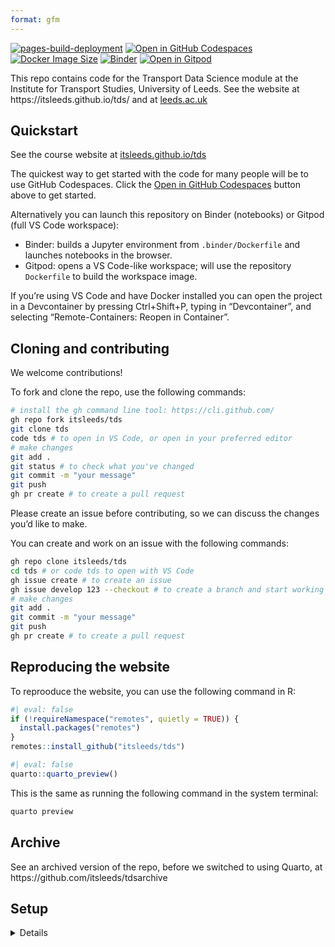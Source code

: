 ```yaml
---
format: gfm
---
```


[![pages-build-deployment](https://github.com/itsleeds/tds/actions/workflows/pages/pages-build-deployment/badge.svg)](https://github.com/itsleeds/tds/actions/workflows/pages/pages-build-deployment)
[![Open in GitHub Codespaces](https://img.shields.io/badge/Open%20in-GitHub%20Codespaces-blue?logo=github)](https://github.com/codespaces/new/itsleeds/tds?quickstart=1)
[![Docker Image Size](https://ghcr-badge.egpl.dev/itsleeds/tds/size?color=%2344cc11&tag=latest&label=image+size&trim=)](https://github.com/itsleeds/tds/pkgs/container/tds)
[![Binder](https://mybinder.org/badge_logo.svg)](https://mybinder.org/v2/gh/itsleeds/tds/HEAD)
[![Open in Gitpod](https://img.shields.io/badge/Open%20in-Gitpod-blue?logo=gitpod)](https://gitpod.io/#https://github.com/itsleeds/tds)

This repo contains code for the Transport Data Science module at the Institute for Transport Studies, University of Leeds.
See the website at https://itsleeds.github.io/tds/ and at [leeds.ac.uk](https://webprod3.leeds.ac.uk/catalogue/dynmodules.asp?Y=202223&M=TRAN-5340M)

## Quickstart

See the course website at [itsleeds.github.io/tds](https://itsleeds.github.io/tds/)

The quickest way to get started with the code for many people will be to use GitHub Codespaces. Click the [Open in GitHub Codespaces](https://github.com/codespaces/new/itsleeds/tds?quickstart=1) button above to get started.

Alternatively you can launch this repository on Binder (notebooks) or
Gitpod (full VS Code workspace):

- Binder: builds a Jupyter environment from `.binder/Dockerfile` and
  launches notebooks in the browser.
- Gitpod: opens a VS Code-like workspace; will use the repository
  `Dockerfile` to build the workspace image.

If you're using VS Code and have Docker installed you can open the project in a Devcontainer by pressing Ctrl+Shift+P, typing in "Devcontainer", and selecting "Remote-Containers: Reopen in Container".

## Cloning and contributing

We welcome contributions!

To fork and clone the repo, use the following commands:

```sh
# install the gh command line tool: https://cli.github.com/
gh repo fork itsleeds/tds
git clone tds
code tds # to open in VS Code, or open in your preferred editor
# make changes
git add .
git status # to check what you've changed
git commit -m "your message"
git push
gh pr create # to create a pull request
```

Please create an issue before contributing, so we can discuss the changes you'd like to make.

<!-- Note: we have branch protections in place so you should create a PR before pushing to the main branch. -->

You can create and work on an issue with the following commands:

```sh
gh repo clone itsleeds/tds
cd tds # or code tds to open with VS Code
gh issue create # to create an issue
gh issue develop 123 --checkout # to create a branch and start working on issue 123
# make changes
git add .
git commit -m "your message"
git push
gh pr create # to create a pull request
```

## Reproducing the website

To reprooduce the website, you can use the following command in R:

```r
#| eval: false
if (!requireNamespace("remotes", quietly = TRUE)) {
  install.packages("remotes")
}
remotes::install_github("itsleeds/tds")
```

```r
#| eval: false
quarto::quarto_preview()
```

This is the same as running the following command in the system terminal:

```bash
quarto preview
```


## Archive

See an archived version of the repo, before we switched to using Quarto, at https://github.com/itsleeds/tdsarchive

## Setup

<details>

To set it up we used commands such as:

```r
#| eval: false
usethis::use_description()
usethis::use_package("stats19")
usethis::use_package("DT")
usethis::use_package("quarto")
usethis::use_package("zonebuilder")
```

You can save presentations as PDF files with the following command:

```bash
#| eval: false
#| echo: false
cd docs/slides
docker run --rm -t -v .:/slides astefanutti/decktape -s 1280x720 generic https://itsleeds.github.io/tds/slides/intro.html intro.pdf
firefox intro.pdf
```

We use the Harvard citation style, added as follows:

```bash
wget https://github.com/citation-style-language/styles/raw/refs/heads/master/elsevier-harvard.csl
```


See documentation on Quarto website for info on publishing.


